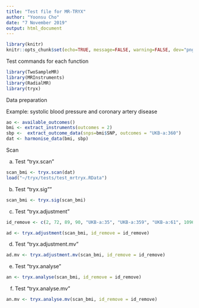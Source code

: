 ```yaml
---
title: "Test file for MR-TRYX"
author: "Yoonsu Cho"
date: "7 November 2019"
output: html_document
---
```


```r
library(knitr)
knitr::opts_chunk$set(echo=TRUE, message=FALSE, warning=FALSE, dev="png", cache=TRUE, eval=FALSE)
```


Test commands for each function


```r
library(TwoSampleMR)
library(MRInstruments)
library(RadialMR)
library(tryx)
```


Data preparation

Example: systolic blood pressure and coronary artery disease


```r
ao <- available_outcomes()
bmi <- extract_instruments(outcomes = 2)
sbp <-  extract_outcome_data(snps=bmi$SNP, outcomes = "UKB-a:360")
dat <- harmonise_data(bmi, sbp)
```



Scan

 a. Test "tryx.scan"
```r
scan_bmi <- tryx.scan(dat)
load("~/tryx/tests/test_mrtryx.RData")
```


 b. Test "tryx.sig""
```r
scan_bmi <- tryx.sig(scan_bmi)
```


  c. Test "tryx.adjustment"
```r
id_remove <- c(2, 72, 89, 90, "UKB-a:35", "UKB-a:359", "UKB-a:61", 1096, 85, 91, 93, 999)

ad <- tryx.adjustment(scan_bmi, id_remove = id_remove)
```


  d. Test "tryx.adjustment.mv"
```r
ad.mv <- tryx.adjustment.mv(scan_bmi, id_remove = id_remove)
```

  
  e. Test "tryx.analyse"
```r
an <- tryx.analyse(scan_bmi, id_remove = id_remove)
```


  f. Test "tryx.analyse.mv"
```r
an.mv <- tryx.analyse.mv(scan_bmi, id_remove = id_remove)
```